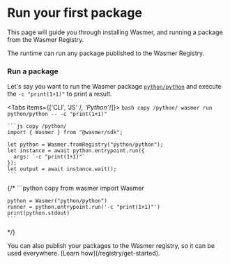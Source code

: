 

# Run your first package

This page will guide you through installing Wasmer, and running a package from the Wasmer Registry.

The runtime can run any package published to the Wasmer Registry.

<Steps>
 
<Install />

### Run a package

Let's say you want to run the Wasmer package [`python/python`](https://wasmer.io/python/python) and execute the `-c "print(1+1)"` to print a result.

<Tabs items={['CLI', 'JS' /*, 'Python'*/]}>
  <Tab>
    ```bash copy /python/
    wasmer run python/python -- -c "print(1+1)"
    ```
  </Tab>
  <Tab>

    ```js copy /python/
    import { Wasmer } from "@wasmer/sdk";

    let python = Wasmer.fromRegistry("python/python");
    let instance = await python.entrypoint.run({
      args: `-c "print(1+1)"`
    });
    let output = await instance.wait();
    ```

  </Tab>
{/* 

  <Tab>
    ```python copy
    from wasmer import Wasmer

    python = Wasmer("python/python")
    runner = python.entrypoint.run('-c "print(1+1)"')
    print(python.stdout)
    ```

  </Tab> */}
</Tabs>

</Steps>

<Callout type="info" emoji="ℹ️">
  You can also publish your packages to the Wasmer registry, so it can be used
  everywhere. [Learn how](/registry/get-started).
</Callout>
